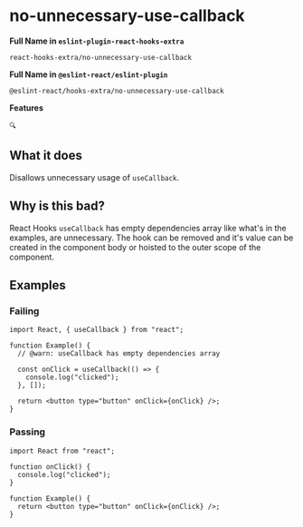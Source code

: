 # no-unnecessary-use-callback

**Full Name in `eslint-plugin-react-hooks-extra`**

```plain copy
react-hooks-extra/no-unnecessary-use-callback
```

**Full Name in `@eslint-react/eslint-plugin`**

```plain copy
@eslint-react/hooks-extra/no-unnecessary-use-callback
```

**Features**

`🔍`

## What it does

Disallows unnecessary usage of `useCallback`.

## Why is this bad?

React Hooks `useCallback` has empty dependencies array like what's in the examples, are unnecessary. The hook can be removed and it's value can be created in the component body or hoisted to the outer scope of the component.

## Examples

### Failing

```tsx
import React, { useCallback } from "react";

function Example() {
  // @warn: useCallback has empty dependencies array

  const onClick = useCallback(() => {
    console.log("clicked");
  }, []);

  return <button type="button" onClick={onClick} />;
}
```

### Passing

```tsx
import React from "react";

function onClick() {
  console.log("clicked");
}

function Example() {
  return <button type="button" onClick={onClick} />;
}
```
